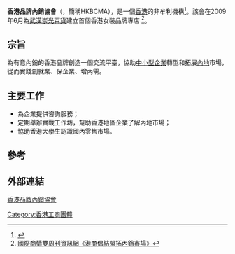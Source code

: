 '''香港品牌內銷協會'''（{{lang-en|Hong Kong Brand for China Market Assoication}}，簡稱HKBCMA），是一個[[香港|香港]]的非牟利機構<ref>{{Cite web |url=http://paper.wenweipo.com/2009/06/15/FI0906150014.htm |title=香港文匯報2009-06-15《港商倡結盟拓內銷市場》 |accessdate=2009-07-15 |archive-date=2009-06-18 |archive-url=https://web.archive.org/web/20090618115505/http://paper.wenweipo.com/2009/06/15/FI0906150014.htm |dead-url=no }}</ref>。該會在2009年6月為[[武漢|武漢]][[崇光百貨|崇光百貨]]建立首個香港女裝品牌專店 <ref>[http://www.trademag.org.tw/News.asp?id=510729 國際商情雙周刊資訊網《港商倡結盟拓內銷市場》]</ref>。

==宗旨==
為有意內銷的香港品牌創造一個交流平臺，協助[[中小型企業|中小型企業]]轉型和拓展[[內地|內地]]市場，從而實踐創就業、保企業、增內需。

==主要工作==
*為企業提供咨詢服務；
*定期舉辦實戰工作坊，幫助香港地區企業了解內地市場；
*協助香港大學生認識國內零售市場。

==參考==
<references/>

==外部連結==
[https://web.archive.org/web/20170926103250/http://hkbcma.org/ 香港品牌內銷協會]

[[Category:香港工商團體|Category:香港工商團體]]